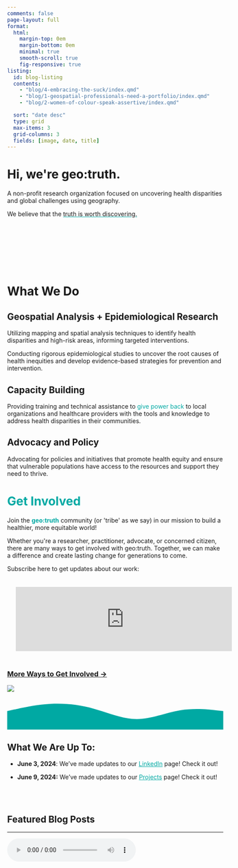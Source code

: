 ```yaml
---
comments: false
page-layout: full
format:
  html: 
    margin-top: 0em
    margin-bottom: 0em
    minimal: true
    smooth-scroll: true
    fig-responsive: true
listing:
  id: blog-listing
  contents:   
    - "blog/4-embracing-the-suck/index.qmd"
    - "blog/1-geospatial-professionals-need-a-portfolio/index.qmd"
    - "blog/2-women-of-colour-speak-assertive/index.qmd"

  sort: "date desc"
  type: grid
  max-items: 3
  grid-columns: 3
  fields: [image, date, title]
---
```


::: column-screen
```{=html}
<link rel="stylesheet" href="html/landing_page_styles.css">

<div class="gradient_bg">
<div class="hero section_padding">
<div class="hero_content">
<h1>Hi, we're <span class="gradient_text">geo:truth</span>.</h1>
<p>A non-profit research organization focused on uncovering health disparities and global challenges using geography.</p>

<p>We believe that the <span style='text-decoration: underline;text-decoration-color: #00A9A3;'>truth is worth discovering.</span></p>
</br></br></br></br></br></br>

<span class="gradient_text"><h1>What We Do</h1></span>
<h2>Geospatial Analysis + Epidemiological Research</h2> 

<p>Utilizing mapping and spatial analysis techniques to identify health disparities and high-risk areas, informing targeted interventions.</p>
<p>Conducting rigorous epidemiological studies to uncover the root causes of health inequities and develop evidence-based strategies for prevention and intervention.</p>


<h2>Capacity Building</h2> 
<p>Providing training and technical assistance to <span style="color:#00A9A3;">give power back</span> to local organizations and healthcare providers with the tools and knowledge to address health disparities in their communities.</p>

<h2>Advocacy and Policy</h2> 
<p>Advocating for policies and initiatives that promote health equity and ensure that vulnerable populations have access to the resources and support they need to thrive.</p>


<b><h1><span style="color:#00A9A3">Get Involved</h1></span></b>
<p>Join the <b><span style="color:#00A9A3">geo:truth</span></b> community (or 'tribe' as we say) in our mission to build a healthier, more equitable world!</p>
<p>Whether you're a researcher, practitioner, advocate, or concerned citizen, there are many ways to get involved with geo:truth. Together, we can make a difference and create lasting change for generations to come.</p>

<p>Subscribe here to get updates about our work:</p>

<iframe src="https://embeds.beehiiv.com/31232ad7-87c1-4e84-a9fb-0c59545186b7?slim=true" data-test-id="beehiiv-embed" frameborder="0" scrolling="no" style="margin: 0; border-radius: 0px !important; background-color: transparent; width:100%; padding: 20px"></iframe>
<script type="text/javascript" async src="https://embeds.beehiiv.com/attribution.js"></script>


<span style="color:#00A9A3"><h3><a href ="/support/index.html">More Ways to Get Involved →</a></h3></span>


</div>
<div class="hero_image">
<img src="/img/g.gif"/> 
</div>

<div id="dot_container"></div>
</div>
<svg id="bottom_wave" xmlns="http://www.w3.org/2000/svg" viewBox="0 0 1440 250">
<path fill="#00A9A3" fill-opacity="1" d="M0,128L48,117.3C96,107,192,85,288,80C384,75,480,85,576,112C672,139,768,181,864,181.3C960,181,1056,139,1152,122.7C1248,107,1344,117,1392,122.7L1440,128L1440,320L1392,320C1344,320,1248,320,1152,320C1056,320,960,320,864,320C768,320,672,320,576,320C480,320,384,320,288,320C192,320,96,320,48,320L0,320Z"></path>
</svg>
</div>

<script src="html/jquery.min.js"></script>
<script src="html/TweenMax.min.js"></script>
```
:::

::: {#news}
<p>

</p>

## What We Are Up To:

-   **June 3, 2024**: We've made updates to our <a href="www.linkedin.com/company/geo-truth" target="_blank" style="color: #00A9A3;">LinkedIn</a> page! Check it out!

-   **June 9, 2024:** We've made updates to our <a href="projects/index.qmd" target="_blank" style="color: #00A9A3;">Projects</a> page! Check it out!

    <!--#{{< video https://www.youtube.com/embed/WIigoUaqy9c title="Meta-Uncertainty in Bayesian Model Comparison (AISTATS 2023)" aspect-ratio="16x9" >}}   -->

<p>

</p>

<p>

</p>

\
\
:::

## Featured Blog Posts

::: {#blog-listing}
:::

::: {#hero-heading}
:::

------------------------------------------------------------------------

<!-- ```{=html} -->

<!-- <!DOCTYPE html> -->

<!-- <html lang="en"> -->

<!-- <head> -->

<!--     <meta charset="UTF-8"> -->

<!--     <meta name="viewport" content="width=device-width, initial-scale=1.0"> -->

<!--     <style> -->

<!--         #dot_container { -->

<!--             position: relative; -->

<!--             width: 100%; -->

<!--             height: 100vh; -->

<!--             background-color: #f0f0f0; -->

<!--             overflow: hidden; -->

<!--         } -->

<!--         svg { -->

<!--             position: absolute; -->

<!--             bottom: 0; -->

<!--             width: 100%; -->

<!--         } -->

<!--     </style> -->

<!-- </head> -->

<!-- <body> -->

<!--     <div id="dot_container"> -->

<!--         <svg id="geographic_lines" xmlns="http://www.w3.org/2000/svg" viewBox="0 0 1440 320"> -->

<!--             <!-- Example of simplified geographic lines -->

<!--             <line x1="0" y1="100" x2="1440" y2="100" stroke="#ccc" stroke-width="2"/> -->

<!--             <line x1="0" y1="200" x2="1440" y2="200" stroke="#ccc" stroke-width="2"/> -->

<!--             <line x1="720" y1="0" x2="720" y2="320" stroke="#ccc" stroke-width="2"/> -->

<!--             <!-- Simplified representation of Africa -->

<!--             <path -->

<!--                 fill="#F4A261" -->

<!--                 stroke="#000" -->

<!--                 stroke-width="2" -->

<!--                 d="M 500,120  -->

<!--                    C 550,150 600,100 650,150  -->

<!--                    C 700,200 750,250 700,300  -->

<!--                    C 650,350 600,300 550,350  -->

<!--                    C 500,400 450,350 400,300  -->

<!--                    C 350,250 300,200 350,150  -->

<!--                    C 400,100 450,150 500,120  -->

<!--                    Z" -->

<!--             ></path> -->

<!--         </svg> -->

<!--     </div> -->

<!--     <svg id="bottom_wave" xmlns="http://www.w3.org/2000/svg" viewBox="0 0 1440 250"> -->

<!--         <path -->

<!--             fill="#00A9A3" -->

<!--             fill-opacity="1" -->

<!--             d="M0,128L48,117.3C96,107,192,85,288,80C384,75,480,85,576,112C672,139,768,181,864,181.3C960,181,1056,139,1152,122.7C1248,107,1344,117,1392,122.7L1440,128L1440,320L1392,320C1344,320,1248,320,1152,320C1056,320,960,320,864,320C768,320,672,320,576,320C480,320,384,320,288,320C192,320,96,320,48,320L0,320Z" -->

<!--         ></path> -->

<!--     </svg> -->

<!-- </body> -->

<!-- </html> -->

<!-- ``` -->

<audio controls autoplay loop>

<source src="/audio/videoendsky.mp4" type="audio/mpeg">

Your browser does not support the audio tag.</audio>
